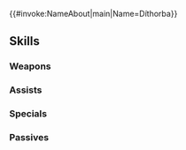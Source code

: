 {{#invoke:NameAbout|main|Name=Díthorba}}{{HeroPage Tabs}}
{{Hero Infobox
|Name=Díthorba
|Title=Cutting Knight
|WeaponType=Blue Lance
|MoveType=Flying
|Origin=Fire Emblem: Genealogy of the Holy War
|Gender=Female
|actorEN=Megan Shipman
|actorJP=鷹森淑乃
|artist=米子
|additionDate=February 16, 2021
|releaseDate=February 17, 2021
|cv1=3
|cv2=1001300
|TagID=ディートバ
|InternalID=631
|Properties=limited,ghb
|description=One of the Four Heavenly Knights of Silesse. Comes to serve Lord Myos, youngest brother of the late king. Appears in Fire Emblem: Genealogy of the Holy War.
}}
{{Stats Page
|Lv1HP=19|Lv1ATK=7|Lv1SPD=10|Lv1DEF=6|Lv1RES=9
|GRHP=55|GRATK=65|GRSPD=65|GRDEF=40|GRRES=55
}}
==Skills==
===Weapons===
{{Weapons Table
|weapon1=Iron Lance
|weapon1Default=1
|weapon1Unlock=1
|weapon2=Steel Lance
|weapon2Default=2
|weapon2Unlock=2
|weapon3=Firesweep Lance
|weapon3Default=4
|weapon3Unlock=3
|weapon4=Firesweep L+
|weapon4Default=5
|weapon4Unlock=5
|weapon5=Heavenly Icicle
|weapon5Unlock=5
}}

===Assists===
{{Assists Table}}
===Specials===
{{Specials Table
|special1=Chilling Wind
|special1Default=4
|special1Unlock=3
|special2=Glacies
|special2Unlock=4
}}
===Passives===
{{Passives Table
|passiveB1=Flier Formation 1
|passiveB2=Flier Formation 2
|passiveB3=Flier Formation 3
|passiveB1Unlock=1
|passiveB2Unlock=2
|passiveB3Unlock=4
|passiveC1=Spd/Res Oath 1
|passiveC2=Spd/Res Oath 2
|passiveC3=Spd/Res Oath 3
|passiveC1Unlock=3
|passiveC2Unlock=4
|passiveC3Unlock=5
}}
{{Heroes Navbox}}